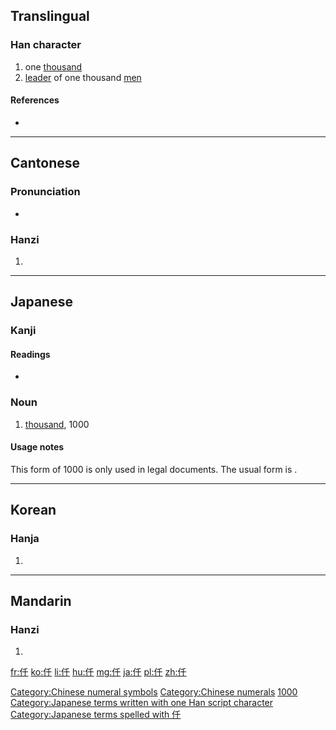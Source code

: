 {{also|千|任|件}}
==Translingual==

===Han character===
{{Han char|rn=9|rad=人|as=03|sn=5|four=2224<sub>0</sub>|canj=人竹十 (OHJ)|ids=⿰[[亻]][[千]]}}

# one [[thousand]]
# [[leader]] of one thousand [[men]]

====References====
* {{Han ref|kx=0093.050|dkj=00380|dj=0197.020|hdz=10114.040|uh=4EDF|ud=20191|bh=A561|bd=42337}}

[[Category:Chinese numeral symbols]]
[[Category:Chinese numerals]]

----

==Cantonese==

===Pronunciation===
* {{IPA|/tsʰiːn˥/|lang=yue}}

===Hanzi===
{{yue-hanzi|jyut=[[cin1]]|y=chin1}}

# {{defn|lang=yue|sort=人03}}

----

==Japanese==

===Kanji===
{{ja-kanji|grade=|rs=人03}}

====Readings====
* {{ja-readings|on=[[せん]] (sen)|kun=[[かしら]] (kashira)}}

===Noun===
{{ja-noun|k|hira=せん|rom=sen}} 

# [[thousand]], 1000

====Usage notes====
This form of 1000 is only used in legal documents.  The usual form is {{l|ja|千}}.

[[Category:Japanese numbers|1000]]
[[Category:Japanese terms written with one Han script character]]
[[Category:Japanese terms spelled with 仟]]
----

==Korean==

===Hanja===
{{ko-hanja|hangeul=천|rv=cheon|mr=ch'ŏn}}

# {{defn|lang=ko|sort=人03}}

----

==Mandarin==

===Hanzi===
{{cmn-hanzi|pin=[[qiān]] ([[qian1]])|wg=ch'ien<sup>1</sup>}}

# {{defn|lang=cmn|sort=人03}}

[[fr:仟]]
[[ko:仟]]
[[li:仟]]
[[hu:仟]]
[[mg:仟]]
[[ja:仟]]
[[pl:仟]]
[[zh:仟]]